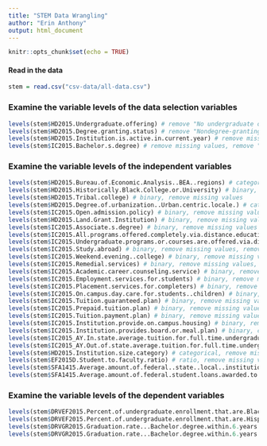 ```yaml
---
title: "STEM Data Wrangling"
author: "Erin Anthony"
output: html_document
---
```


```r
knitr::opts_chunk$set(echo = TRUE)
```

#### Read in the data
```r
stem = read.csv("csv-data/all-data.csv")
```

### Examine the variable levels of the data selection variables
```r
levels(stem$HD2015.Undergraduate.offering) # remove "No undergraduate offering"
levels(stem$HD2015.Degree.granting.status) # remove "Nondegree-granting, primarily postsecondary"
levels(stem$HD2015.Institution.is.active.in.current.year) # remove missing values
levels(stem$IC2015.Bachelor.s.degree) # remove missing values, remove "Implied no", remove "Not applicable"
```

### Examine the variable levels of the independent variables
```r
levels(stem$HD2015.Bureau.of.Economic.Analysis..BEA..regions) # categorical, remove missing values
levels(stem$HD2015.Historically.Black.College.or.University) # binary, remove missing values
levels(stem$HD2015.Tribal.college) # binary, remove missing values
levels(stem$HD2015.Degree.of.urbanization..Urban.centric.locale.) # categorical, remove missing values
levels(stem$IC2015.Open.admission.policy) # binary, remove missing values, remove "Not applicable"
levels(stem$HD2015.Land.Grant.Institution) # binary, remove missing values
levels(stem$IC2015.Associate.s.degree) # binary, remove missing values
levels(stem$IC2015.All.programs.offered.completely.via.distance.education) # binary, remove missing values, remove "Not applicable", remove "Not reported"
levels(stem$IC2015.Undergraduate.programs.or.courses.are.offered.via.distance.education) # binary, remove missing values, remove "Not applicable", remove "Not reported"
levels(stem$IC2015.Study.abroad) # binary, remove missing values, remove "Not applicable", remove "Not reported"
levels(stem$IC2015.Weekend.evening..college) # binary, remove missing values, remove "Not applicable", remove "Not reported"
levels(stem$IC2015.Remedial.services) # binary, remove missing values, remove "Not applicable", remove "Not reported"
levels(stem$IC2015.Academic.career.counseling.service) # binary, remove missing values, remove "Not applicable", remove "Not reported"
levels(stem$IC2015.Employment.services.for.students) # binary, remove missing values, remove "Not applicable", remove "Not reported"
levels(stem$IC2015.Placement.services.for.completers) # binary, remove missing values, remove "Not applicable", remove "Not reported"
levels(stem$IC2015.On.campus.day.care.for.students..children) # binary, remove missing values, remove "Not applicable", remove "Not reported"
levels(stem$IC2015.Tuition.guaranteed.plan) # binary, remove missing values, remove "Not applicable", remove "Not reported"
levels(stem$IC2015.Prepaid.tuition.plan) # binary, remove missing values, remove "Not applicable", remove "Not reported"
levels(stem$IC2015.Tuition.payment.plan) # binary, remove missing values, remove "Not applicable", remove "Not reported"
levels(stem$IC2015.Institution.provide.on.campus.housing) # binary, remove missing values, remove "Not applicable", remove "Not reported"
levels(stem$IC2015.Institution.provides.board.or.meal.plan) # binary, combine the two "Yes" levels, remove missing values, remove "Not applicable", remove "Not reported"
levels(stem$IC2015_AY.In.state.average.tuition.for.full.time.undergraduates) # ratio, remove missing values
levels(stem$IC2015_AY.Out.of.state.average.tuition.for.full.time.undergraduates) # ratio, remove missing values
levels(stem$HD2015.Institution.size.category) # categorical, remove missing values, remove "Not applicable", remove "Not reported"
levels(stem$EF2015D.Student.to.faculty.ratio) # ratio, remove missing values
levels(stem$SFA1415.Average.amount.of.federal..state..local..institutional.or.other.sources.of.grant.aid.awarded.to.undergraduate.students) # ratio, remove missing values
levels(stem$SFA1415.Average.amount.of.federal.student.loans.awarded.to.undergraduate.students) # ratio, remove missing values
```

### Examine the variable levels of the dependent variables
```r
levels(stem$DRVEF2015.Percent.of.undergraduate.enrollment.that.are.Black.or.African.American) # ratio, remove missing values
levels(stem$DRVEF2015.Percent.of.undergraduate.enrollment.that.are.Hispanic.Latino) # ratio, remove missing values
levels(stem$DRVGR2015.Graduation.rate...Bachelor.degree.within.6.years..Black..non.Hispanic) # ratio, remove missing values
levels(stem$DRVGR2015.Graduation.rate...Bachelor.degree.within.6.years..Hispanic) # ratio, remove missing values
```